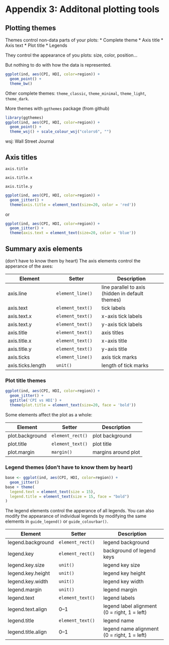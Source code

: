 # Appendix 3: Additonal plotting tools

## Plotting themes

Themes control non-data parts of your plots:
* Complete theme
* Axis title
* Axis text
* Plot title
* Legends

They control the appearance of you plots: size, color, position... 

But nothing to do with how the data is represented.

```r
ggplot(ind, aes(CPI, HDI, color=region)) +
  geom_point() +
  theme_bw()
```

Other complete themes: `theme_classic`, `theme_minimal`, `theme_light`, `theme_dark`.

More themes with `ggthemes` package (from github)
```r
library(ggthemes)
ggplot(ind, aes(CPI, HDI, color=region)) +
  geom_point() +
  theme_wsj() + scale_colour_wsj("colors6", "")
```

wsj: Wall Street Journal

## Axis titles
`axis.title`

`axis.title.x`

`axis.title.y`

```r
ggplot(ind, aes(CPI, HDI, color=region)) +
  geom_jitter() +
  theme(axis.title = element_text(size=20, color = 'red'))
```

or 
```r
ggplot(ind, aes(CPI, HDI, color=region)) +
  geom_jitter() +
  theme(axis.text = element_text(size=20, color = 'blue'))
```


## Summary axis elements 

(don't have to know them by heart)
The axis elements control the apperance of the axes:

Element             | Setter            | Description               
--------------------|-------------------|---------------------------
axis.line           | `element_line()`  | line parallel to axis (hidden in default themes)
axis.text           | `element_text()`  | tick labels               
axis.text.x         | `element_text()`  | x-axis tick labels        
axis.text.y         | `element_text()`  | y-axis tick labels        
axis.title          | `element_text()`  | axis titles               
axis.title.x        | `element_text()`  | x-axis title              
axis.title.y        | `element_text()`  | y-axis title              
axis.ticks          | `element_line()`  | axis tick marks           
axis.ticks.length   | `unit()`          | length of tick marks 

### Plot title themes

```r
ggplot(ind, aes(CPI, HDI, color=region)) +
  geom_jitter() +
  ggtitle('CPI vs HDI') +
  theme(plot.title = element_text(size=20, face = 'bold'))
```

Some elements affect the plot as a whole:

Element               | Setter           | Description               
----------------------|------------------|------------
plot.background       | `element_rect()` | plot background
plot.title            | `element_text()` | plot title
plot.margin           | `margin()`       | margins around plot



### Legend themes (don't have to know them by heart)
```r
base <- ggplot(ind, aes(CPI, HDI, color=region)) +
  geom_jitter() 
base + theme(
  legend.text = element_text(size = 15),
  legend.title = element_text(size = 15, face = "bold")
)
```

The legend elements control the apperance of all legends. You can also modify the appearance of individual legends by modifying the same elements in `guide_legend()` or `guide_colourbar()`.

Element             | Setter                    | Description                                 |
--------------------|---------------------------|---------------------------------------------|
legend.background   |  `element_rect()`         | legend background                           |
legend.key          |  `element_rect()`         | background of legend keys                   |
legend.key.size     |  `unit()`                 | legend key size                             |
legend.key.height   |  `unit()`                 | legend key height                           |
legend.key.width    |  `unit()`                 | legend key width                            |
legend.margin       |  `unit()`                 | legend margin                               |
legend.text         |  `element_text()`         | legend labels                               |
legend.text.align   |  0--1                     | legend label alignment (0 = right, 1 = left)|
legend.title        |  `element_text()`         | legend name                                 |
legend.title.align  |  0--1                     | legend name alignment (0 = right, 1 = left) |



